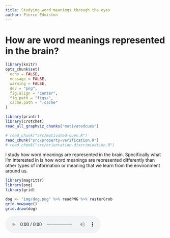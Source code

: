 ```yaml
---
title: Studying word meanings through the eyes
author: Pierce Edmiston
---
```


# How are word meanings represented in the brain?

```r
library(knitr)
opts_chunk$set(
  echo = FALSE,
  message = FALSE,
  warning = FALSE,
  dev = "png",
  fig.align = "center",
  fig.path = "figs/",
  cache.path = ".cache"
)

library(printr)
library(crotchet)
read_all_graphviz_chunks("motivatedcues")

# read_chunk("src/motivated-cues.R")
read_chunk("src/property-verification.R")
# read_chunk("src/orientation-discrimination.R")
```

<aside class="notes">
I study how word meanings are represented in the brain. Specifically what I’m interested in is how word meanings are represented differently than other types of information or meaning that we learn from the environment around us.
</aside>

```r
library(magrittr)
library(png)
library(grid)

dog <- "img/dog.png" %>% readPNG %>% rasterGrob
grid.newpage()
grid.draw(dog)
```

<audio src="http://sapir.psych.wisc.edu/meri/bark.wav" controls>

<aside class="notes">
An example I use a lot is the canonical dog. So you all know what dogs are and what they look like, and there are a few different ways I can get you to think about dogs -- different ways I can activate your knowledge about dogs. I can show you this picture of course but I can also just say the word “dog” and hearing this word will activate at least some of your knowledge about dogs.

But I don’t need to use language, I bet I can get you all to think about dogs by playing you this sound.
</aside>

# Cues to the same concept

```r
data.frame(
  word = c("dog", "cat", "chainsaw", "bowling ball"),
  sound = c("`<bark>`", "`<meow>`", "`<revving>`", "`<crashing pins>`")
)
```

<aside class="notes">
So the first experiment I'm going to tell you about compares these two types of cues: verbal and nonverbal cues to arguably the same concept, like the word "dog" and the sound of a dog <bark>. Here are some of the other categories we included in this experiment.

What's important to note is we've got both animal sounds and non-animal sounds, and that these differ in state.
</aside>

# Sound-picture congruence

```r
library(jpeg)

pictures <- c("guitar_acoustic", "guitar_electric") %>%
  lapply(function (x) {
    paste0(x, ".jpg") %>% file.path("img", .) %>% readJPEG
  })
grid.newpage()
grid.draw(rasterGrob(pictures[[1]], x = 0.2, width = 0.8))
grid.draw(rasterGrob(pictures[[2]], x = 0.8, width = 0.8))
```

# Picture verification task

##

```r
```

##

![](img/motivated-cues/exp1.jpg)

##

![](img/motivated-cues/exp2-simultaneous.jpg)

##

![](img/motivated-cues/exp3.jpg)

# So... word meanings are symbolic?

# Property verification

##

![](img/visual-knowledge/property-verification/trial-structure.png)

##

```r
```

# Orientation discrimination

##

![](img/visual-knowledge/orientation-discrimination/trial-structure.png)

##

![](img/visual-knowledge/orientation-discrimination/results.png)
